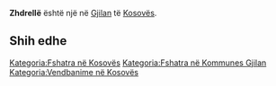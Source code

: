 {{Fshat në 
 | Emri                = Zhdrellë
 | EmriAlt                = 
 | NAME_SHORT_FORM=      
 | NAME_GENERIC=      
 | NAME_SORT_NAME_RO=      ZHDRELLE
 | FULL_NAME_RO = Zhdrellë
 | FULL_NAME_ND_RO=Zhdrelle
 | SORT_NAME_RG=ZHDRELLE
 | FULL_NAME_RG=Zhdrellë
 | FULL_NAME_ND_RG=Zhdrelle
 | SRP_NAME_SHORT_FORM=      
 | SRP_NAME_GENERIC=      
 | SRP_NAME_SORT_NAME_RO=      
 | SRP_FULL_NAME_RO = 
 | SRP_FULL_NAME_ND_RO=
 | SRP_SORT_NAME_RG=
 | SRP_FULL_NAME_RG=
 | SRP_FULL_NAME_ND_RG=
 | Emri (Rasa dhanore) = 
 | Figura              = 
 | Shteti              = Kosovo
 | Komuna              = Gjilan
 | Kodi postar         = 
 | Sipërfaqja          = 

 | Popullsia           = 

 | Regj. i popullsisë  = 
 | Dend. e popullsisë  = 
 | Faqja zyrtare       = 
 <!--- Koordinatat ----> 
 | Gjerësia            = 42.464722
 | Gjatësia            = 20.4325
 | Lartësia            = 
}}
'''Zhdrellë''' është një [[]] në [[Gjilan]] të [[Kosovës]].

<!-- == Gjeografia == -->
<!-- == Historia == -->
<!-- == Demografia == -->
== Shih edhe ==
{{Komuna Gjilan}}
{{Kosovo-Administrata-Cung}}

[[Kategoria:Fshatra në Kosovës]]
[[Kategoria:Fshatra në Kommunes Gjilan]]
[[Kategoria:Vendbanime në Kosovës]]